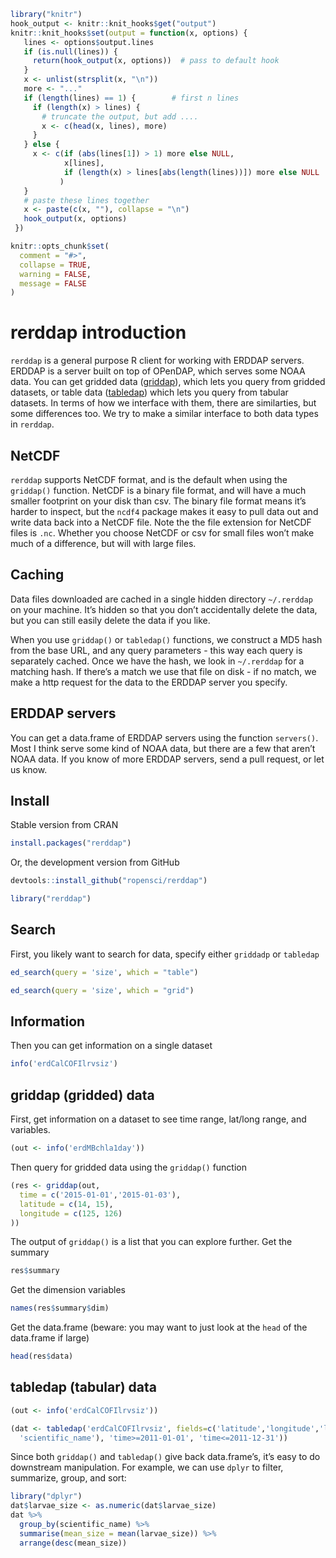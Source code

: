 <!--
%\VignetteEngine{knitr::knitr}
%\VignetteIndexEntry{rerddap introduction}
%\VignetteEncoding{UTF-8}
-->

```r
library("knitr")
hook_output <- knitr::knit_hooks$get("output")
knitr::knit_hooks$set(output = function(x, options) {
   lines <- options$output.lines
   if (is.null(lines)) {
     return(hook_output(x, options))  # pass to default hook
   }
   x <- unlist(strsplit(x, "\n"))
   more <- "..."
   if (length(lines) == 1) {        # first n lines
     if (length(x) > lines) {
       # truncate the output, but add ....
       x <- c(head(x, lines), more)
     }
   } else {
     x <- c(if (abs(lines[1]) > 1) more else NULL,
            x[lines],
            if (length(x) > lines[abs(length(lines))]) more else NULL
           )
   }
   # paste these lines together
   x <- paste(c(x, ""), collapse = "\n")
   hook_output(x, options)
 })

knitr::opts_chunk$set(
  comment = "#>",
  collapse = TRUE,
  warning = FALSE,
  message = FALSE
)
```

rerddap introduction
====================

`rerddap` is a general purpose R client for working with ERDDAP servers. ERDDAP is a server built on top of OPenDAP, which serves some NOAA data. You can get gridded data ([griddap](https://upwell.pfeg.noaa.gov/erddap/griddap/documentation.html)), which lets you query from gridded datasets, or table data ([tabledap](https://upwell.pfeg.noaa.gov/erddap/tabledap/documentation.html)) which lets you query from tabular datasets. In terms of how we interface with them, there are similarties, but some differences too. We try to make a similar interface to both data types in `rerddap`.

## NetCDF

`rerddap` supports NetCDF format, and is the default when using the `griddap()` function. NetCDF is a binary file format, and will have a much smaller footprint on your disk than csv. The binary file format means it's harder to inspect, but the `ncdf4` package makes it easy to pull data out and write data back into a NetCDF file. Note the the file extension for NetCDF files is `.nc`. Whether you choose NetCDF or csv for small files won't make much of a difference, but will with large files.

## Caching

Data files downloaded are cached in a single hidden directory `~/.rerddap` on your machine. It's hidden so that you don't accidentally delete the data, but you can still easily delete the data if you like.

When you use `griddap()` or `tabledap()` functions, we construct a MD5 hash from the base URL, and any query parameters - this way each query is separately cached. Once we have the hash, we look in `~/.rerddap` for a matching hash. If there's a match we use that file on disk - if no match, we make a http request for the data to the ERDDAP server you specify.

## ERDDAP servers

You can get a data.frame of ERDDAP servers using the function `servers()`. Most I think serve some kind of NOAA data, but there are a few that aren't NOAA data.  If you know of more ERDDAP servers, send a pull request, or let us know.

## Install

Stable version from CRAN

```r
install.packages("rerddap")
```

Or, the development version from GitHub

```r
devtools::install_github("ropensci/rerddap")
```

```r
library("rerddap")
```

## Search

First, you likely want to search for data, specify either `griddadp` or `tabledap`

```r
ed_search(query = 'size', which = "table")
```

```r
ed_search(query = 'size', which = "grid")
```

## Information

Then you can get information on a single dataset

```r
info('erdCalCOFIlrvsiz')
```

## griddap (gridded) data

First, get information on a dataset to see time range, lat/long range, and variables.

```r
(out <- info('erdMBchla1day'))
```

Then query for gridded data using the `griddap()` function

```r
(res <- griddap(out,
  time = c('2015-01-01','2015-01-03'),
  latitude = c(14, 15),
  longitude = c(125, 126)
))
```

The output of `griddap()` is a list that you can explore further. Get the summary

```r
res$summary
```

Get the dimension variables

```r
names(res$summary$dim)
```

Get the data.frame (beware: you may want to just look at the `head` of the data.frame if large)

```r
head(res$data)
```

## tabledap (tabular) data

```r
(out <- info('erdCalCOFIlrvsiz'))
```

```r
(dat <- tabledap('erdCalCOFIlrvsiz', fields=c('latitude','longitude','larvae_size',
  'scientific_name'), 'time>=2011-01-01', 'time<=2011-12-31'))
```

Since both `griddap()` and `tabledap()` give back data.frame's, it's easy to do downstream manipulation. For example, we can use `dplyr` to filter, summarize, group, and sort:

```r
library("dplyr")
dat$larvae_size <- as.numeric(dat$larvae_size)
dat %>%
  group_by(scientific_name) %>%
  summarise(mean_size = mean(larvae_size)) %>%
  arrange(desc(mean_size))
```
